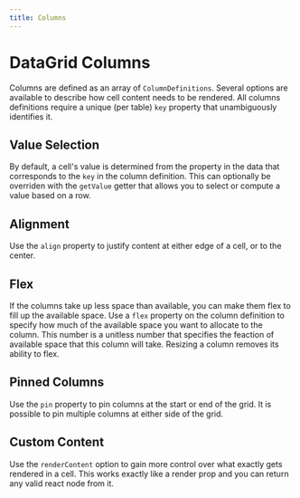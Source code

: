 ```yaml
---
title: Columns
---
```



# DataGrid Columns

Columns are defined as an array of `ColumnDefinitions`. Several options are available to describe how cell content needs to be rendered. All columns definitions require a unique (per table) `key` property that unambiguously identifies it.

## Value Selection

By default, a cell's value is determined from the property in the data that corresponds to the `key` in the column definition. This can optionally be overriden with the `getValue` getter that allows you to select or compute a value based on a row.


<CodeExample src={srcValue}>
  <Value />
</CodeExample>

## Alignment

Use the `align` property to justify content at either edge of a cell, or to the center.


<CodeExample src={srcAlignment}>
  <Alignment />
</CodeExample>

## Flex

If the columns take up less space than available, you can make them flex to fill up the available space. Use a `flex` property on the column definition to specify how much of the available space you want to allocate to the column. This number is a unitless number that specifies the feaction of available space that this column will take. Resizing a column removes its ability to flex.


<CodeExample src={srcFlex}>
  <Flex />
</CodeExample>

## Pinned Columns

Use the `pin` property to pin columns at the start or end of the grid. It is possible to pin multiple columns at either side of the grid.


<CodeExample src={srcPinned}>
  <Pinned />
</CodeExample>

## Custom Content

Use the `renderContent` option to gain more control over what exactly gets rendered in a cell. This works exactly like a render prop and you can return any valid react node from it.


<CodeExample src={srcWeather}>
  <Weather />
</CodeExample>
